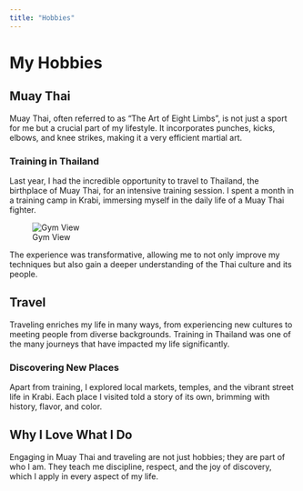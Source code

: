 ```yaml
---
title: "Hobbies"
---
```


# My Hobbies

## Muay Thai

Muay Thai, often referred to as "The Art of Eight Limbs", is not just a sport for me but a crucial part of my lifestyle. It incorporates punches, kicks, elbows, and knee strikes, making it a very efficient martial art.

### Training in Thailand

Last year, I had the incredible opportunity to travel to Thailand, the birthplace of Muay Thai, for an intensive training session. I spent a month in a training camp in Krabi, immersing myself in the daily life of a Muay Thai fighter.

![Gym View](/Users/dominick/Documents/DominickSeahZiYu.github.io/images/Krabi.jpg)  

The experience was transformative, allowing me to not only improve my techniques but also gain a deeper understanding of the Thai culture and its people.

## Travel

Traveling enriches my life in many ways, from experiencing new cultures to meeting people from diverse backgrounds. Training in Thailand was one of the many journeys that have impacted my life significantly.

### Discovering New Places

Apart from training, I explored local markets, temples, and the vibrant street life in Krabi. Each place I visited told a story of its own, brimming with history, flavor, and color.

## Why I Love What I Do

Engaging in Muay Thai and traveling are not just hobbies; they are part of who I am. They teach me discipline, respect, and the joy of discovery, which I apply in every aspect of my life.

